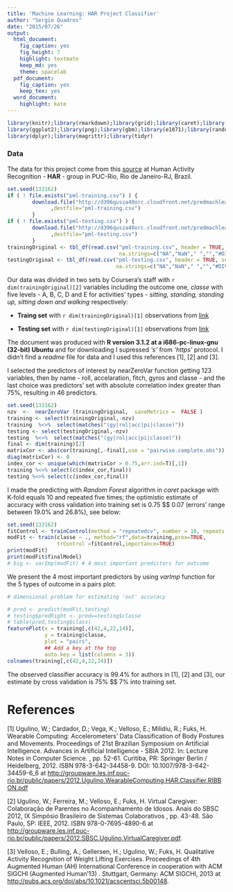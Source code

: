 ```yaml
---
title: 'Machine Learning: HAR Project Classifier'
author: "Sergio Quadros"
date: "2015/07/26"
output:
  html_document:
    fig_caption: yes
    fig_height: 7
    highlight: textmate
    keep_md: yes
    theme: spacelab
  pdf_document:
    fig_caption: yes
    keep_tex: yes
  word_document:
    highlight: kate
---
```


```r
library(knitr);library(rmarkdown);library(grid);library(caret);library(xtable)
library(ggplot2);library(png);library(gbm);library(e1071);library(randomForest)
library(dplyr);library(magrittr);library(tidyr)
```

### Data 

The data for this project come from this [source](http://groupware.les.inf.puc-rio.br/har) at Human Activity Recognition - **HAR** - group in PUC-Rio, Rio de Janeiro-RJ, Brazil.

```r
set.seed(133162)
if ( ! file.exists("pml-training.csv") ) {
        download.file("http://d396qusza40orc.cloudfront.net/predmachlearn/pml-training.csv"
              ,destfile="pml-training.csv")
        }
if ( ! file.exists("pml-testing.csv") ) {
        download.file("http://d396qusza40orc.cloudfront.net/predmachlearn/pml-training.csv"
              ,destfile="pml-testing.csv")
        }
trainingOriginal <- tbl_df(read.csv("pml-training.csv", header = TRUE, sep = ",",
                                    na.strings=c("NA","NaN"," ","","#DIV/0!")))
testingOriginal <- tbl_df(read.csv("pml-testing.csv", header = TRUE, sep = ",",
                                   na.strings=c("NA","NaN"," ","","#DIV/0!")))
```

Our data was divided in two sets by Coursera's staff with `r dim(trainingOriginal)[2]` variables including the outcome one, _classe_ with five levels - A, B, C, D and E for activities' types - _sitting, standing, standing up, sitting down and walking_ respectively:

*    **Traing set** with `r dim(trainingOriginal)[1]` observations from [link](https://d396qusza40orc.cloudfront.net/predmachlearn/pml-training.csv) 

*    **Testing set** with `r dim(testingOriginal)[1]` observations from [link](https://d396qusza40orc.cloudfront.net/predmachlearn/pml-testing.csv)

The document was produced with **R version 3.1.2 at a i686-pc-linux-gnu (32-bit) Ubuntu** and for downloading I supressed _'s'_ from _'https'_ protocol. I didn't find a _readme_ file for data and I used this references [1], [2] and [3].  

I selected the predictors of interest by nearZeroVar function getting 123 variables, then by name - roll, accelaration, fitch, gyros and classe - and the last choice was predictors' set with absolute correlation index greater than 75%, resulting in 46 predictors.

```r
set.seed(133162)
nzv  <-  nearZeroVar (trainingOriginal,  saveMetrics =  FALSE )
training <- select(trainingOriginal,-nzv)
training  %<>%  select(matches("(gy|rol|acc|pi|classe)"))
testing <- select(testingOriginal,-nzv)
testing  %<>%  select(matches("(gy|rol|acc|pi|classe)"))
final <- dim(training)[2]
matrixCor <- abs(cor(training[,-final],use = "pairwise.complete.obs"))
diag(matrixCor) <- 0
index_cor <- unique(which(matrixCor > 0.75,arr.ind=T)[,1])
training %<>% select(c(index_cor,final))
testing %<>% select(c(index_cor,final))
```

I made the predicting with _Random Forest_ algorithm in _caret_ package with K-fold equals 10 and repeated five times; the optimistic estimate of accuracy with cross validation into training set is 0.75 $\pm $ 0.07 (errors' range between 19.0% and 26.8%), see below:

```r
set.seed(133162)
fitControl <- trainControl(method = "repeatedcv", number = 10, repeats = 5)
modFit <- train(classe ~ ., method="rf",data=training,prox=TRUE,
                trControl =fitControl,importance=TRUE)
print(modFit)
print(modFit$finalModel)
# big <- varImp(modFit) # 4 most important predictors for outcome
```

We present the 4 most important predictors by using _varImp_ function for the 5 types of outcome in a pairs plot:

```r
# dimensional problem for estimating 'out' accuracy

# pred <- predict(modFit,testing)
# testing$predRight <- pred==testing$classe
# table(pred,testing$class)
featurePlot(x = training[,c(42,4,22,14)],
            y = training$classe,
            plot = "pairs",
            ## Add a key at the top
            auto.key = list(columns = 3))
colnames(training[,c(42,4,22,14)])
```

The observed classifier accuracy is 99.4% for authors in [1], [2] and [3], our estimate by cross validation is 75% $\pm $ 7% into training set.

# References  

  [1]  Ugulino, W.; Cardador, D.; Vega, K.; Velloso, E.; Milidiu, R.; Fuks, H. Wearable Computing: Accelerometers' Data Classification of Body Postures and Movements. Proceedings of 21st Brazilian Symposium on Artificial Intelligence. Advances in Artificial Intelligence - SBIA 2012. In: Lecture Notes in Computer Science. , pp. 52-61. Curitiba, PR: Springer Berlin / Heidelberg, 2012. ISBN 978-3-642-34458-9. DOI: 10.1007/978-3-642-34459-6_6 at [http://groupware.les.inf.puc-rio.br/public/papers/2012.Ugulino.WearableComputing.HAR.Classifier.RIBBON.pdf](http://groupware.les.inf.puc-rio.br/public/papers/2012.Ugulino.WearableComputing.HAR.Classifier.RIBBON.pdf)  
  
  [2]  Ugulino, W.; Ferreira, M.; Velloso, E.; Fuks, H. Virtual Caregiver: Colaboração de Parentes no Acompanhamento de Idosos. Anais do SBSC 2012, IX Simpósio Brasileiro de Sistemas Colaborativos , pp. 43-48. São Paulo, SP: IEEE, 2012. ISBN 978-0-7695-4890-6 at [http://groupware.les.inf.puc-rio.br/public/papers/2012.SBSC.Ugulino.VirtualCaregiver.pdf](http://groupware.les.inf.puc-rio.br/public/papers/2012.SBSC.Ugulino.VirtualCaregiver.pdf).  
  
  [3]  Velloso, E.; Bulling, A.; Gellersen, H.; Ugulino, W.; Fuks, H. Qualitative Activity Recognition of Weight Lifting Exercises. Proceedings of 4th Augmented Human (AH) International Conference in cooperation with ACM SIGCHI (Augmented Human'13) . Stuttgart, Germany: ACM SIGCHI, 2013 at [http://pubs.acs.org/doi/abs/10.1021/acscentsci.5b00148](http://pubs.acs.org/doi/abs/10.1021/acscentsci.5b00148).  
